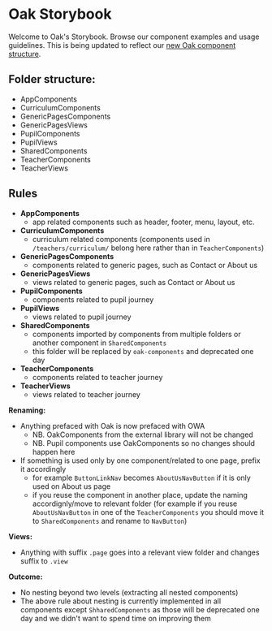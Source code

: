 
<Meta title="Introduction" />

# Oak Storybook

Welcome to Oak's Storybook. Browse our component examples and usage guidelines. This is being updated to reflect our [new Oak component structure](https://components.thenational.academy).


## Folder structure:
- AppComponents
- CurriculumComponents
- GenericPagesComponents
- GenericPagesViews
- PupilComponents
- PupilViews
- SharedComponents
- TeacherComponents
- TeacherViews


## Rules

- **AppComponents** 
    - app related components such as header, footer, menu, layout, etc.
- **CurriculumComponents**
    - curriculum related components (components used in `/teachers/curriculum/` belong here rather than in `TeacherComponents`)
- **GenericPagesComponents**
    - components related to generic pages, such as Contact or About us
- **GenericPagesViews**
    - views related to generic pages, such as Contact or About us
- **PupilComponents**
    - components related to pupil journey
- **PupilViews**
    - views related to pupil journey
- **SharedComponents**
    - components imported by components from multiple folders or another component in `SharedComponents`
    - this folder will be replaced by `oak-components` and deprecated one day
- **TeacherComponents**
    - components related to teacher journey
- **TeacherViews**
    - views related to teacher journey


**Renaming:**

- Anything prefaced with Oak is now prefaced with OWA
    - NB. OakComponents from the external library will not be changed
    - NB. Pupil components use OakComponents so no changes should happen here
- If something is used only by one component/related to one page, prefix it accordingly
    - for example `ButtonLinkNav` becomes `AboutUsNavButton` if it is only used on About us page
    - if you reuse the component in another place, update the naming accordignly/move to relevant folder (for example if you reuse `AboutUsNavButton` in one of the `TeacherComponents` you should move it to `SharedComponents` and rename to `NavButton`)

**Views:**

- Anything with suffix `.page` goes into a relevant view folder and changes suffix to `.view`

**Outcome:**

- No nesting beyond two levels (extracting all nested components)
- The above rule about nesting is currently implemented in all components except `ShharedComponents` as those will be deprecated one day and we didn't want to spend time on improving them